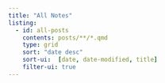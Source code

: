 ```yaml
---
title: "All Notes"
listing:
  - id: all-posts
    contents: posts/**/*.qmd
    type: grid
    sort: "date desc"
    sort-ui:  [date, date-modified, title]
    filter-ui: true
---
```

